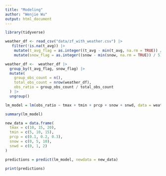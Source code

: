 ```yaml
---
title: "Modeling"
author: "Wenjie Wu"
output: html_document
---
```


```r
library(tidyverse)
```

```r
weather_df <- read_csv("data/zf_with_weather.csv") |>
   filter(!is.na(t_avg)) |>
    mutate(t_avg_flag = as.integer((t_avg - min(t_avg, na.rm = TRUE)) / 1)) |>
    mutate(snow_flag = as.integer((snow - min(snow, na.rm = TRUE)) / 5))

weather_df <-  weather_df |>
  group_by(t_avg_flag, snow_flag) |>
  mutate(
    group_obs_count = n(),  
    total_obs_count = nrow(weather_df),  
    obs_ratio = group_obs_count / total_obs_count  
  ) |>
  ungroup()

```



```r
lm_model = lm(obs_ratio ~ tmax + tmin + prcp + snow + snwd, data = weather_df)

summary(lm_model)
```

```r
new_data = data.frame(
  tmax = c(10, 15, 20),
  tmin = c(5, 10, 15),
  prcp = c(0.1, 0.2, 0.3),
  snow = c(0, 5, 10),
  snwd = c(0, 1, 2)
)

predictions = predict(lm_model, newdata = new_data)

print(predictions)
```

